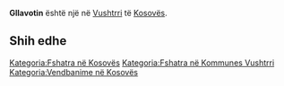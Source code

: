 {{Fshat në 
 | Emri                = Gllavotin
 | EmriAlt                = 
 | NAME_SHORT_FORM=      
 | NAME_GENERIC=      
 | NAME_SORT_NAME_RO=      GLLAVOTIN
 | FULL_NAME_RO = Gllavotin
 | FULL_NAME_ND_RO=Gllavotin
 | SORT_NAME_RG=GLLAVOTIN
 | FULL_NAME_RG=Gllavotin
 | FULL_NAME_ND_RG=Gllavotin
 | SRP_NAME_SHORT_FORM=      
 | SRP_NAME_GENERIC=      
 | SRP_NAME_SORT_NAME_RO=      
 | SRP_FULL_NAME_RO = 
 | SRP_FULL_NAME_ND_RO=
 | SRP_SORT_NAME_RG=
 | SRP_FULL_NAME_RG=
 | SRP_FULL_NAME_ND_RG=
 | Emri (Rasa dhanore) = 
 | Figura              = 
 | Shteti              = Kosovo
 | Komuna              = Vushtrri
 | Kodi postar         = 
 | Sipërfaqja          = 

 | Popullsia           = 

 | Regj. i popullsisë  = 
 | Dend. e popullsisë  = 
 | Faqja zyrtare       = 
 <!--- Koordinatat ----> 
 | Gjerësia            = 42.72375
 | Gjatësia            = 21.005068
 | Lartësia            = 
}}
'''Gllavotin''' është një [[]] në [[Vushtrri]] të [[Kosovës]].

<!-- == Gjeografia == -->
<!-- == Historia == -->
<!-- == Demografia == -->
== Shih edhe ==
{{Komuna Vushtrri}}
{{Kosovo-Administrata-Cung}}

[[Kategoria:Fshatra në Kosovës]]
[[Kategoria:Fshatra në Kommunes Vushtrri]]
[[Kategoria:Vendbanime në Kosovës]]